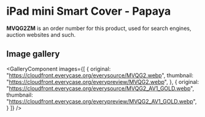 
# iPad mini Smart Cover - Papaya

<Callout type='info' emoji='👉🏻'>**MVQG2ZM** is an order number for this product, used for search engines, auction websites and such.</Callout>

## Image gallery

<GalleryComponent
    images={[
      {
        original: "https://cloudfront.everycase.org/everysource/MVQG2.webp",
        thumbnail: "https://cloudfront.everycase.org/everypreview/MVQG2.webp",
      },
      {
        original: "https://cloudfront.everycase.org/everysource/MVQG2_AV1_GOLD.webp",
        thumbnail: "https://cloudfront.everycase.org/everypreview/MVQG2_AV1_GOLD.webp",
      }
    ]}
  />
